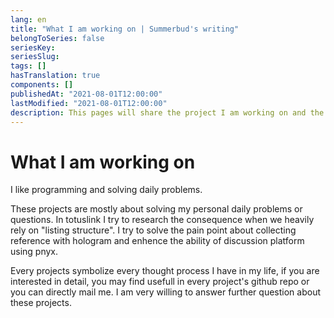 ```yaml
---
lang: en
title: "What I am working on | Summerbud's writing"
belongToSeries: false
seriesKey: 
seriesSlug: 
tags: []
hasTranslation: true
components: []
publishedAt: "2021-08-01T12:00:00"
lastModified: "2021-08-01T12:00:00"
description: This pages will share the project I am working on and the dev log of it.
---
```


# What I am working on 

I like programming and solving daily problems.

These projects are mostly about solving my personal daily problems or questions. In totuslink I try to research the consequence when we heavily rely on "listing structure". I try to solve the pain point about collecting reference with hologram and enhence the ability of discussion platform using pnyx.

Every projects symbolize every thought process I have in my life, if you are interested in detail, you may find usefull in every project's github repo or you can directly mail me. I am very willing to answer further question about these projects. 